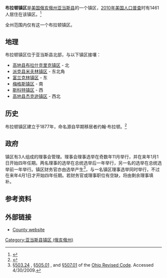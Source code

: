 {{Infobox settlement
|official_name            = 布拉顿镇区
|settlement_type          = [[镇区_(美国)|镇区]]
|nickname                 = 
|motto                    =

<!-- Images -->
|image_skyline            = Serpent mound 8438.jpg
|imagesize                = 250px
|image_caption            =
|image_flag               = 
|image_seal               =

<!-- Maps -->
|image_map                = Map of Adams County Ohio Highlighting Bratton Township.png
|mapsize                  = 250px
|map_caption              = 布拉顿镇区在亚当斯县的位置
|image_map1               = 
|mapsize1                 = 
|map_caption1             =

<!-- Location -->
|coordinates_display      = inline,title
|coordinates_region       = US-OH
|subdivision_type         = [[世界政區索引|国家]]
|subdivision_name         = [[美国|美国]]
|subdivision_type1        = [[美国行政区划|州份]]
|subdivision_name1        = [[俄亥俄州|俄亥俄州]]
|subdivision_type2        = [[俄亥俄州行政区划|县]]
|subdivision_name2        = [[亚当斯县_(俄亥俄州)|亚当斯县]]

<!-- Government -->
|government_footnotes     = 
|government_type          = 
|leader_title             = 
|leader_name              = 
|leader_title1            = 
|leader_name1             = 
|established_title        = 
|established_date         =

<!-- Area -->
|unit_pref                = Imperial
|area_footnotes           = 
|area_magnitude           = 
|area_total_km2           = 83.23
|area_land_km2            = 83.18
|area_water_km2           = 0.05
|area_total_sq_mi         = 
|area_land_sq_mi          = 
|area_water_sq_mi         =

<!-- Population -->
|population_as_of         = [[2010年美国人口普查|2010年]]
|population_footnotes     = 
|population_total         = 1461
|population_density_km2   = 17.6
|population_density_sq_mi =

<!-- General information -->
|timezone                 = [[北美东部时区|东部（EST）]]
|utc_offset               = -5
|timezone_DST             = EDT
|utc_offset_DST           = -4
|elevation_footnotes      = <ref name="GR3">{{cite web|url=http://geonames.usgs.gov|accessdate=2008-01-31|title=US Board on Geographic Names|publisher=[[United_States_Geological_Survey|United States Geological Survey]]|date=2007-10-25|archive-date=2012-02-26|archive-url=https://www.webcitation.org/65jET5cdV?url=http://geonames.usgs.gov/|dead-url=no}}</ref>
|elevation_m              = 279
|elevation_ft             = 915
|latd = 39 |latm = 0 |lats = 14 |latNS = N
|longd = 83 |longm = 26 |longs = 36 |longEW = W

<!-- Area/postal codes & others -->
|postal_code_type         = 
|postal_code              = 
|area_code                = 
|blank_name               = [[聯邦資料處理標準|FIPS代码]]
|blank_info               = 39-08350<ref name="GR2">{{cite web|url=http://factfinder2.census.gov|publisher=[[United_States_Census_Bureau|United States Census Bureau]]|accessdate=2008-01-31|title=American FactFinder|archive-date=2013-09-11|archive-url=https://web.archive.org/web/20130911234518/http://factfinder2.census.gov/|dead-url=no}}</ref>
|blank1_name              = [[地名信息系统|地名信息系统]]特征识别码
|blank1_info              = 1085674<ref name="GR3" />
|website                  = 
|footnotes                = 
}}
'''布拉顿镇区'''是[[美国|美国]][[俄亥俄州|俄亥俄州]][[亚当斯县_(俄亥俄州)|亚当斯县]]的一个镇区，[[2010年美国人口普查|2010年美国人口普查]]时有1461人居住在该镇区。<ref name="Census 2010">{{cite web| url=http://factfinder2.census.gov/bkmk/table/1.0/en/DEC/10_DP/G001/0600000US3900108350| title=Geographic Identifiers: 2010 Demographic Profile Data (G001): Bratton township, Adams County, Ohio| publisher=U.S. Census Bureau, American Factfinder| accessdate=July 3, 2013}}</ref>

全州范围内仅有这一个布拉顿镇区。

==地理==
布拉顿镇区位于亚当斯县北部，与以下镇区接壤：
*[[布拉什克里克镇区_(俄亥俄州高地县)|高地县布拉什克里克镇区]] - 北
*[[米夫林镇区_(俄亥俄州派克县)|派克县米夫林镇区]] - 东北角
*[[富兰克林镇区_(俄亥俄州亚当斯县)|富兰克林镇区]] - 东
*[[梅格斯镇区_(俄亥俄州亚当斯县)|梅格斯镇区]] - 南
*[[斯科特镇区_(俄亥俄州亚当斯县)|斯科特镇区]] - 西
*[[杰克逊镇区_(俄亥俄州高地县)|高地县杰克逊镇区]] - 西北

==历史==
布拉顿镇区建立于1877年，命名源自早期移居者约翰·布拉顿。<ref>{{cite book | url=http://books.google.com/books?id=8HwUAAAAYAAJ&pg=PA413#v=onepage&q&f=false | title=A History of Adams County, Ohio: From Its Earliest Settlement to the Present Time | publisher=E B. Stivers | author=Evans, Nelson Wiley | year=1900 | pages=413 | access-date=2015-09-13 | archive-date=2017-12-17 | archive-url=https://web.archive.org/web/20171217030312/https://books.google.com/books?id=8HwUAAAAYAAJ&pg=PA413#v=onepage&q&f=false | dead-url=no }}</ref>

==政府==
镇区有3人组成的理事会管理。理事会理事选举在奇数年11月举行，并在来年1月1日开始四年任期。两名理事的选举在总统选举后一年举行，另一名的选举在总统选举前一年举行。镇区财务官亦由选举产生<ref>[http://codes.ohio.gov/orc/503.24 §503.24] {{Wayback|url=http://codes.ohio.gov/orc/503.24 |date=20090721175921 }}, [http://codes.ohio.gov/orc/505.01 §505.01] {{Wayback|url=http://codes.ohio.gov/orc/505.01 |date=20081231032851 }}, and [http://codes.ohio.gov/orc/507.01 §507.01] {{Wayback|url=http://codes.ohio.gov/orc/507.01 |date=20090721175216 }} of the [[Ohio_Revised_Code|Ohio Revised Code]]. Accessed 4/30/2009.</ref>，与一名镇区理事选举同时举行，不过在来年4月1日才开始四年任期。若财务官或理事职位有空缺，将由剩余理事填补。

==参考资料==
{{reflist}}

==外部链接==
*[http://www.adamscountyohio.com County website] {{Wayback|url=http://www.adamscountyohio.com/ |date=20141028181534 }}

{{Adams County, Ohio}}

[[Category:亚当斯县镇区_(俄亥俄州)|Category:亚当斯县镇区 (俄亥俄州)]]